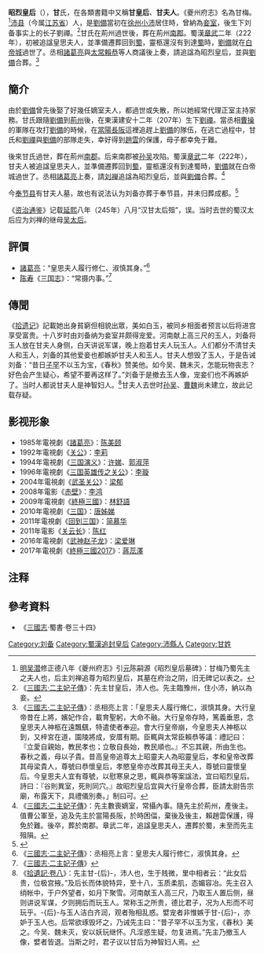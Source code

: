 {{東亞女性歷史人物
|名稱=昭烈甘皇后
|身份=[[蜀汉|蜀汉]]追尊皇后
|畫像=[[File:Protrait_of_Lady_Gan1.jpg|200px]]
|姓名=甘氏
|位號=
|諡號=皇思夫人→昭烈皇后
|出生年=生年不详
|出生地=[[沛县|沛县]]（今[[江苏省|江苏省]][[徐州市|徐州市]]）
|逝世年= 卒年不详
|逝世地= 卒地不详
|父親=
|夫=[[刘备|刘备]]
|婚姻名份=側室
|夫之父=
|夫之母=
|夫之正室=
|夫之繼室=[[孫夫人|孫夫人]]<br/>[[吴皇后_(蜀汉)|吴皇后]]
|夫之側室=
|子=[[刘禅|刘禅]]
|注釋=|墳墓=[[汉惠陵|汉惠陵]]}}
'''昭烈皇后'''（{{bd|2世纪||210年||catIdx=G}}），'''甘'''氏，在各類書籍中又稱'''甘皇后'''、'''甘夫人'''。《夔州府志》名為甘梅。<ref>[[明朝|明]][[吳潛_(弘治進士)|吴潜]]修正德八年《夔州府志》引[[元朝|元]]陈嗣源《昭烈皇后墓碑》：甘梅乃蜀先主之夫人也，后主刘禅追尊为昭烈皇后，其墓在府治之阴，旧无碑记以表之。</ref>[[沛县|沛县]]（今属[[江苏省|江苏省]]）人，是[[劉備|劉備]]當初在[[徐州_(三国至明朝)|徐州]][[沛县|小沛]]居住時，曾納為[[妾|妾室]]，後生下刘备事实上的长子劉禪。<ref>《[[:s:三國志/卷34|三國志·二主妃子傳]]》：先主甘皇后，沛人也。先主臨豫州，住小沛，納以為妾。</ref>甘氏在荊州過世後，葬在荊州[[南郡|南郡]]。蜀漢[[章武|章武]]二年（222年），初被追諡皇思夫人，並準備遷葬回到[[蜀|蜀]]，靈柩還沒有到達[[蜀|蜀]]時，[[劉備|劉備]]就在[[白帝城|白帝城]]過世了。丞相[[諸葛亮|諸葛亮]]與[[太常|太常]][[賴恭|賴恭]]等人商議後上奏，請追諡為昭烈皇后，並與[[劉備|劉備]]合葬。<ref>《[[:s:三國志/卷34|三國志·二主妃子傳]]》：丞相亮上言：「皇思夫人履行脩仁，淑慎其身。大行皇帝昔在上將，嬪妃作合，載育聖躬，大命不融。大行皇帝存時，篤義垂恩，念皇思夫人神柩在遠飄颻，特遣使者奉迎。會大行皇帝崩，今皇思夫人神柩以到，又梓宮在道，園陵將成，安厝有期。臣輒與太常臣賴恭等議：禮記曰：『立愛自親始，教民孝也；立敬自長始，教民順也。』不忘其親，所由生也。春秋之義，母以子貴。昔高皇帝追尊太上昭靈夫人為昭靈皇后，孝和皇帝改葬其母梁貴人，尊號曰恭懷皇后，孝愍皇帝亦改葬其母王夫人，尊號曰靈懷皇后。今皇思夫人宜有尊號，以慰寒泉之思，輒與恭等案諡法，宜曰昭烈皇后。詩曰：『谷則異室，死則同穴。』故昭烈皇后宜與大行皇帝合葬，臣請太尉告宗廟，布露天下，具禮儀別奏。」制曰可。</ref>

== 簡介 ==
由於[[劉備|劉備]]曾先後娶了好幾任嫡室夫人，都過世或失散，所以她經常代理正室主持家務。甘氏跟隨[[劉備|劉備]]到[[荊州刺史部|荊州]]後，在東漢建安十二年（207年）生下[[劉禪|劉禪]]。當丞相[[曹操|曹操]]的軍隊在攻打[[劉備|劉備]]的時候，在[[当阳市|當陽]][[长坂坡之战|長阪]]這裡追趕上[[劉備|劉備]]的隊伍，在逃亡過程中，甘氏和[[劉禪|劉禪]]與[[劉備|劉備]]的部隊走失，幸好得到[[趙雲|趙雲]]的保護，母子都幸免于難。

後來甘氏過世，葬在荊州[[南郡|南郡]]。后来南郡被[[孙吴|孙吴]]攻陷。蜀漢[[章武|章武]]二年（222年），甘夫人被追諡皇思夫人，並準備遷葬回到[[益州|蜀]]，靈柩還沒有到達蜀時，[[劉備|劉備]]就在白帝城過世了。丞相[[諸葛亮|諸葛亮]]上奏，請[[刘禅|刘禅]]追諡為昭烈皇后，並與[[劉備|劉備]]合葬。<ref>《[[:s:三國志/卷34|三國志·二主妃子傳]]》：先主數喪嫡室，常攝內事。隨先主於荊州，產後主。值曹公軍至，追及先主於當陽長阪，於時困偪，棄後及後主，賴趙雲保護，得免於難。後卒，葬於南郡。章武二年，追諡皇思夫人，遷葬於蜀，未至而先主殂隕。</ref>

今[[奉节县|奉节县]]有甘夫人墓，故也有说法认为刘备亦葬于奉节县，并未归葬成都。<ref>{{Cite web |url=https://www.ixueshu.com/document/fd444ef5eda0656a318947a18e7f9386.html |title=陈剑《刘备葬在哪里？》，1985-06-30，《天府新论》 |access-date=2019-02-27 |archive-date=2020-12-02 |archive-url=https://web.archive.org/web/20201202172324/https://www.ixueshu.com/document/fd444ef5eda0656a318947a18e7f9386.html |dead-url=no }}</ref>

《[[资治通鉴|资治通鉴]]》记载[[延熙_(蜀汉)|延熙]]八年（245年）八月“汉甘太后殂”，误。当时去世的蜀汉太后应为刘禅的继母[[吴皇后_(蜀汉)|吴太后]]。

==評價==
*[[諸葛亮|諸葛亮]]：“皇思夫人履行修仁、淑慎其身。”<ref>《[[:s:三國志/卷34|三國志·二主妃子傳]]》：丞相亮上言：皇思夫人履行修仁，淑慎其身。</ref>
*[[陈寿|陈寿]]《[[三国志|三国志]]》：“常摄内事。”<ref>《[[:s:三國志/卷34|三國志·二主妃子傳]]》</ref>

== 傳聞 ==
《[[拾遗记|拾遗记]]》記載她出身貧窮但相貌出眾，美如白玉，被同乡相面者预言以后将进宫享受富贵。十八岁时由刘备纳为妾室并颇得宠爱。河南献上高三尺的玉人，刘备将玉人放在甘夫人身侧，白天讲说军谋，晚上抱着甘夫人玩玉人。人们都分不清甘夫人和玉人，刘备的其他爱妾也都嫉妒甘夫人和玉人。甘夫人想毁了玉人，于是告诫刘备：“昔日[[乐喜|子罕]]不以玉为宝，《春秋》赞美他。如今吴、魏未灭，怎能玩物丧志？好色会产生疑心，希望不要再这样了。”刘备于是撤去玉人像，宠妾们也不再嫉妒了。当时人都说甘夫人是神智妇人。<ref>《[[:s:拾遺記/卷八|拾遺記·卷八]]》：先主甘-{后}-，沛人也，生于贱微，里中相者云：“此女后贵，位极宫掖。”及后长而体貌特异，至十八，玉质柔肌，态媚容冶。先主召入绡帐中，于户外望者，如月下聚雪。河南献玉人高三尺，乃取玉人置后侧，昼则讲说军谋，夕则拥后而玩玉人。常称玉之所贵，德比君子，况为人形而不可玩乎。-{后}-与玉人洁白齐润，观者殆相乱惑。嬖宠者非惟嫉于甘-{后}-，亦妒于玉人也。后常欲琢毁坏之，乃诫先主曰：“昔子罕不以玉为宝，《春秋》美之。今吴、魏未灭，安以妖玩继怀。凡淫惑生疑，勿复进焉。”先主乃撤玉人像，嬖者皆退。当斯之时，君子议以甘后为神智妇人焉。</ref>甘夫人去世时[[孙吴|孙吴]]、[[曹魏|曹魏]]尚未建立，故此记载存疑。

== 影视形象 ==
*1985年電視劇《[[諸葛亮_(中國大陸電視劇)|諸葛亮]]》：[[陈美颐|陈美颐]]
*1992年電視劇《[[关公_(電視劇)|关公]]》：[[李莉|李莉]]
*1994年電視劇《[[三国演义_(电视剧)|三国演义]]》：[[许娣|许娣]]、[[郭淑萍|郭淑萍]]
*1996年電視劇《[[三国英雄传之关公|三国英雄传之关公]]》：[[李璇|李璇]]
*2004年電視劇《[[武圣关公|武圣关公]]》：[[梁郁|梁郁]]
*2008年電影《[[赤壁_(电影)|赤壁]]》：[[李鸿|李鸿]]
*2009年電視劇《[[終極三國|終極三國]]》：[[林舒語|林舒語]]
*2010年電視劇《[[三国_(电视剧)|三国]]》：[[唐姊娣|唐姊娣]]
*2011年電視劇《[[回到三国|回到三国]]》：[[简慕华|简慕华]]
*2011年電影《[[關雲長_(電影)|关云长]]》：[[陳紅_(演員)|陈红]]
*2016年電視劇《[[武神赵子龙|武神赵子龙]]》：[[梁爱琳|梁爱琳]]
*2017年電視劇《[[終極三國_(2017年)|終極三國2017]]》：[[蔣蕊澤|蔣蕊澤]]

== 注释 ==
<references />

==參考資料==
*《[[三國志|三國志]]·蜀書·卷三十四》

{{三国皇后}}
{{三国志}}
{{DEFAULTSORT:G}}
[[Category:刘备|Category:刘备]]
[[Category:蜀漢追封皇后|Category:蜀漢追封皇后]]
[[Category:沛縣人|Category:沛縣人]]
[[Category:甘姓|Category:甘姓]]